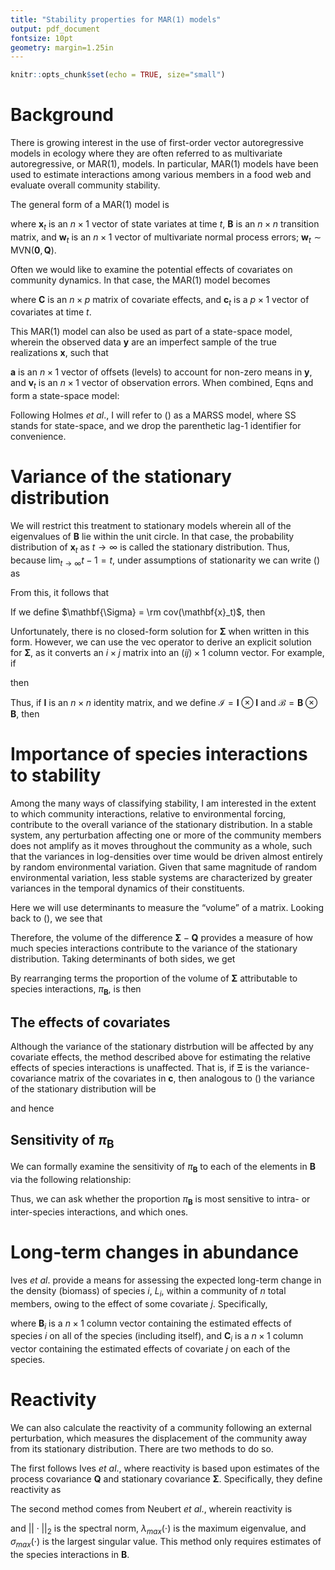 ```yaml
---
title: "Stability properties for MAR(1) models"
output: pdf_document
fontsize: 10pt
geometry: margin=1.25in
---
```


```r
knitr::opts_chunk$set(echo = TRUE, size="small")
```

\begin{center}
  \textbf{Mark D. Scheuerell} \\
  \text{Northwest Fisheries Science Center} \\
  \text{National Oceanic and Atmospheric Administration} \\
  \text{Seattle, WA USA} \\
  \text{mark.scheuerell@noaa.gov}
\end{center}

# Background

There is growing interest in the use of first-order vector autoregressive models in ecology where they are often referred to as multivariate autoregressive, or MAR(1), models\footnote{Ives AR $et \ al$. (2003) $Ecol~Monogr$ 73:301–330}. In particular, MAR(1) models have been used to estimate interactions among various members in a food web and evaluate overall community stability.

The general form of a MAR(1) model is

\begin{equation} \label{eq1}
  \mathbf{x}_t = \mathbf{B} \mathbf{x}_{t-1} + \mathbf{w}_t,
\end{equation}

where $\mathbf{x}_t$ is an $n \times 1$ vector of state variates at time $t$, $\mathbf{B}$ is an $n \times n$ transition matrix, and $\mathbf{w}_t$ is an $n \times 1$ vector of multivariate normal process errors; $\mathbf{w}_t \sim \text{MVN}(\mathbf{0}, \mathbf{Q})$.

Often we would like to examine the potential effects of covariates on community dynamics. In that case, the MAR(1) model becomes

\begin{equation} \label{eq2}
\mathbf{x}_t = \mathbf{B} \mathbf{x}_{t-1} + \mathbf{C} \mathbf{c}_t + \mathbf{w}_t, \\
\end{equation}

where $\mathbf{C}$ is an $n \times p$ matrix of covariate effects, and $\mathbf{c}_t$ is a $p \times 1$ vector of covariates at time $t$.

This MAR(1) model can also be used as part of a state-space model, wherein the observed data $\mathbf{y}$ are an imperfect sample of the true realizations $\mathbf{x}$, such that

\begin{equation} \label{eq3}
  \mathbf{y}_t = \mathbf{x}_t + \mathbf{a} \mathbf{v}_t,
\end{equation}

$\mathbf{a}$ is an $n \times 1$ vector of offsets (levels) to account for non-zero means in $\mathbf{y}$, and $\mathbf{v}_t$ is an $n \times 1$ vector of observation errors. When combined, Eqns \eqref{eq1} and \eqref{eq3} form a state-space model:

\begin{equation} \label{eq4}
  \begin{gathered}
    \mathbf{x}_t = \mathbf{B} \mathbf{x}_{t-1} + \mathbf{C} \mathbf{c}_t + \mathbf{w}_t \\
    \mathbf{y}_t = \mathbf{x}_t + \mathbf{a} + \mathbf{v}_t
  \end{gathered}
\end{equation}

Following Holmes $et~al$.\footnote{Holmes EE $et~al$. (2012) $The~R~Journal$ 4:11-19}, I will refer to (\ref{eq4}) as a MARSS model, where SS stands for state-space, and we drop the parenthetic lag-1 identifier for convenience.

# Variance of the stationary distribution

We will restrict this treatment to stationary models wherein all of the eigenvalues of $\mathbf{B}$ lie within the unit circle. In that case, the probability distribution of $\mathbf{x}_t$ as $t \rightarrow \infty$ is called the stationary distribution. Thus, because $\lim_{t\to\infty} t-1 = t$, under assumptions of stationarity we can write (\ref{eq1}) as

\begin{equation} \label{eq5}
\mathbf{x}_t = \mathbf{B} \mathbf{x}_t + \mathbf{w}_t.
\end{equation}

From this, it follows that

\begin{equation} \label{eq6}
\rm cov(\mathbf{x}_t) = \mathbf{B} cov(\mathbf{x}_t) \mathbf{B}^\top + cov(\mathbf{w}_t).
\end{equation}

If we define $\mathbf{\Sigma} = \rm cov(\mathbf{x}_t)$, then

\begin{equation} \label{eq7}
\mathbf{\Sigma} = \mathbf{B} \mathbf{\Sigma} \mathbf{B}^\top + \mathbf{Q}.
\end{equation}

Unfortunately, there is no closed-form solution for $\mathbf{\Sigma}$ when written in this form. However, we can use the $\text{vec}$ operator to derive an explicit solution for $\mathbf{\Sigma}$, as it converts an $i \times j$ matrix into an $(ij) \times 1$ column vector. For example, if

\begin{equation*}
\mathbf{M} = 
\begin{bmatrix}
    1 & 3 \\
    2 & 4
\end{bmatrix},
\end{equation*}

then

\begin{equation*}
\text{vec}(\mathbf{M}) = 
\begin{bmatrix}
    1 \\
    2 \\
    3 \\
    4 
\end{bmatrix}.
\end{equation*}

Thus, if $\mathbf{I}$ is an $n \times n$ identity matrix, and we define $\mathcal{I} = \mathbf{I} \otimes \mathbf{I}$ and $\mathcal{B} = \mathbf{B} \otimes \mathbf{B}$, then

\begin{equation} \label{eq8}
\text{vec}(\mathbf{\Sigma}) = (\mathcal{I} - \mathcal{B})^{-1} \text{vec}(\mathbf{Q}).
\end{equation}

# Importance of species interactions to stability

Among the many ways of classifying stability, I am interested in the extent to which community interactions, relative to environmental forcing, contribute to the overall variance of the stationary distribution. In a stable system, any perturbation affecting one or more of the community members does not amplify as it moves throughout the community as a whole, such that the variances in log-densities over time would be driven almost entirely by random environmental variation. Given that same magnitude of random environmental variation, less stable systems are characterized by greater variances in the temporal dynamics of their constituents.

Here we will use determinants to measure the "volume" of a matrix. Looking back to (\ref{eq7}), we see that

\begin{align}
\mathbf{\Sigma} &= \mathbf{B} \mathbf{\Sigma} \mathbf{B}^\top + \mathbf{Q}, \nonumber \\
\mathbf{\Sigma} - \mathbf{Q} &= \mathbf{B} \mathbf{\Sigma} \mathbf{B}^\top. \label{eq9}
\end{align}

Therefore, the volume of the difference $\mathbf{\Sigma} - \mathbf{Q}$ provides a measure of how much species interactions contribute to the variance of the stationary distribution. Taking determinants of both sides, we get

\begin{align*}
\text{det}(\mathbf{\Sigma} - \mathbf{Q}) &= \text{det}(\mathbf{B} \mathbf{\Sigma} \mathbf{B}^\top) \\
 &= \text{det}(\mathbf{B}) \text{det}(\mathbf{\Sigma}) \text{det}(\mathbf{B}^\top) \\
 &= \text{det}(\mathbf{B}) \text{det}(\mathbf{\Sigma}) \text{det}(\mathbf{B}).
\end{align*}

By rearranging terms the proportion of the volume of $\mathbf{\Sigma}$ attributable to species interactions, $\pi_\mathbf{B}$, is then

\begin{equation} \label{eq11}
\pi_\mathbf{B}  = \frac{\text{det}(\mathbf{\Sigma} - \mathbf{Q})}{\text{det}(\mathbf{\Sigma})} = \text{det}(\mathbf{B})^2.
\end{equation}

## The effects of covariates

Although the variance of the stationary distrbution will be affected by any covariate effects, the method described above for estimating the relative effects of species interactions is unaffected. That is, if $\mathbf{\Xi}$ is the variance-covariance matrix of the covariates in $\mathbf{c}$, then analogous to (\ref{eq9}) the variance of the stationary distribution will be

\begin{equation}
\mathbf{\Sigma} = \mathbf{B} \mathbf{\Sigma} \mathbf{B}^\top + \mathbf{C} \mathbf{\Xi} \mathbf{C}^\top + \mathbf{Q}, \\
\end{equation}

and hence

\begin{align*}
\mathbf{\Sigma} - \mathbf{C} \mathbf{\Xi} \mathbf{C}^\top - \mathbf{Q} &= \mathbf{B} \mathbf{\Sigma} \mathbf{B}^\top \\
\text{det}(\mathbf{\Sigma} - \mathbf{C} \mathbf{\Xi} \mathbf{C}^\top - \mathbf{Q}) &= \text{det}(\mathbf{B} \mathbf{\Sigma} \mathbf{B}^\top) \\
\frac{\text{det}(\mathbf{\Sigma} - \mathbf{C} \mathbf{\Xi} \mathbf{C}^\top - \mathbf{Q})}{\text{det}(\mathbf{\Sigma})} &= \text{det}(\mathbf{B})^2.
\end{align*}

## Sensitivity of $\pi_\mathbf{B}$

We can formally examine the sensitivity of $\pi_\mathbf{B}$ to each of the elements in $\mathbf{B}$ via the following relationship:

\begin{align*}
\left[ \frac{\partial \pi_\mathbf{B}}{\partial \mathbf{B}} \right]_{ij} &= \left[ \frac{\partial \text{det}(\mathbf{B})^2}{\partial \mathbf{B}} \right]_{ij} \\
 &= \left[ 2 ~ \text{det}(\mathbf{B})^2 (\mathbf{B}^{-1})^\top \right]_{ij}.
\end{align*}

Thus, we can ask whether the proportion $\pi_\mathbf{B}$ is most sensitive to intra- or inter-species interactions, and which ones.

# Long-term changes in abundance

Ives $et~al$.\footnote{Ives AR $et~al$. (1999) $Ecology$ 80:1405–1421} provide a means for assessing the expected long-term change in the density (biomass) of species $i$, $L_i$, within a community of $n$ total members, owing to the effect of some covariate $j$. Specifically,

\begin{equation}
L_i = \frac{\text{det}(\mathbf{B}_1 \dots \mathbf{B}_{i-1} \mathbf{C}_j \mathbf{B}_{i+1} \dots \mathbf{B}_n)}{\text{det}(\mathbf{B}_1 \dots \mathbf{B}_n)},
\end{equation}

where $\mathbf{B}_i$ is a $n \times 1$ column vector containing the estimated effects of species $i$ on all of the species (including itself), and $\mathbf{C}_i$ is a $n \times 1$ column vector containing the estimated effects of covariate $j$ on each of the species.

# Reactivity

We can also calculate the reactivity of a community following an external perturbation, which measures the displacement of the community away from its stationary distribution. There are two methods to do so.

The first follows Ives $et~al$.\footnote{Ives AR $et \ al$. (2003) $Ecol~Monogr$ 73:301–330}, where reactivity is based upon estimates of the process covariance $\mathbf{Q}$ and stationary covariance $\mathbf{\Sigma}$. Specifically, they define reactivity as

\begin{equation}
\displaystyle -\frac{\text{tr}(\mathbf{Q})}{\text{tr}(\mathbf{\Sigma})} \leq 1-\lambda_{max}(\mathbf{B}^\top \mathbf{B}).
\end{equation}

The second method comes from Neubert $et~al$.\footnote{Neubert MG $et~al$. (2009) $Ecology$ 90:2683–2688}, wherein reactivity is

\begin{equation}
\log ||\mathbf{B}||_2 = \log \sqrt{\lambda_{max}(\mathbf{B}^\top \mathbf{B})} = \log \sigma_{max} (\mathbf{B}),
\end{equation}

and $||\cdot||_2$ is the spectral norm, $\lambda_{max}(\cdot)$ is the maximum eigenvalue, and $\sigma_{max}(\cdot)$ is the largest singular value. This method only requires estimates of the species interactions in $\mathbf{B}$.

